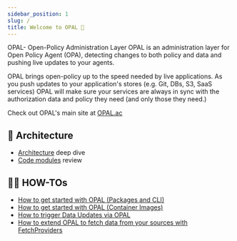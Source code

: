 ```yaml
---
sidebar_position: 1
slug: /
title: Welcome to OPAL 👋
---
```



OPAL- Open-Policy Administration Layer
OPAL is an administration layer for Open Policy Agent (OPA), detecting changes to both policy and data and pushing live updates to your agents.

OPAL brings open-policy up to the speed needed by live applications.
As you push updates to your application's stores (e.g. Git, DBs, S3, SaaS services) OPAL will make sure your services are always in sync with the authorization data and policy they need (and only those they need.)

Check out OPAL's main site at <a href="https://opal.ac">OPAL.ac</a>

## <a name="architecture"></a>📡  Architecture
  - [Architecture](architecture.md) deep dive
  - [Code modules](modules.md) review

## 👩‍🏫 <a name="how-tos"></a> HOW-TOs
- [How to get started with OPAL (Packages and CLI)](HOWTO/get_started_with_opal_python_packages.md)
- [How to get started with OPAL (Container Images)](HOWTO/get_started_with_opal_using_docker.md)
- [How to trigger Data Updates via OPAL](HOWTO/trigger_data_updates.md)
- [How to extend OPAL to fetch data from your sources with FetchProviders](HOWTO/write_your_own_fetch_provider.md)
